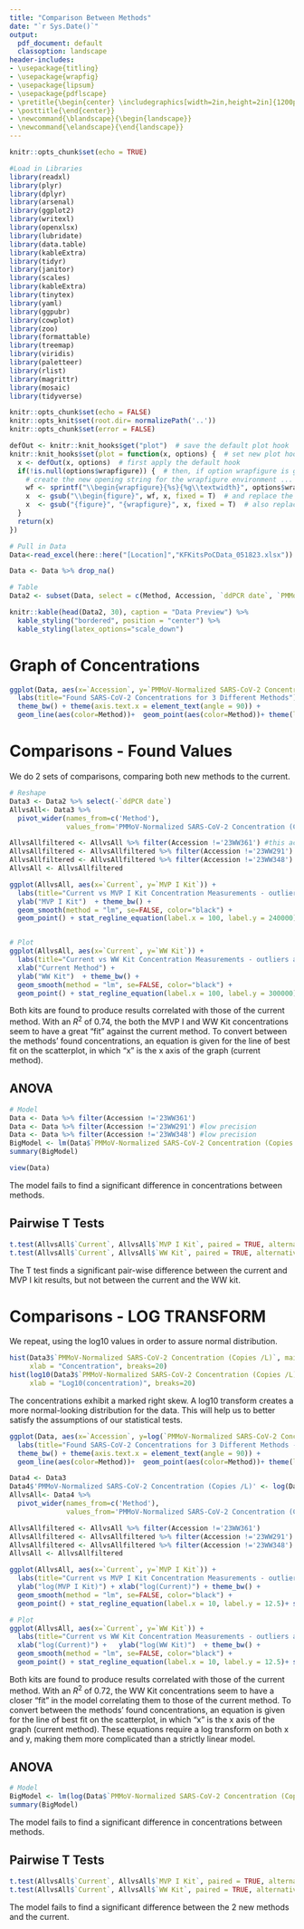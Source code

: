 ---
title: "Comparison Between Methods"
date: "`r Sys.Date()`"
output:
  pdf_document: default
  classoption: landscape
header-includes:
- \usepackage{titling}
- \usepackage{wrapfig}
- \usepackage{lipsum}
- \usepackage{pdflscape}
- \pretitle{\begin{center} \includegraphics[width=2in,height=2in]{1200px-MassDPH_svg.png}\LARGE\\}
- \posttitle{\end{center}}
- \newcommand{\blandscape}{\begin{landscape}}
- \newcommand{\elandscape}{\end{landscape}}
---

```{r setup, include=FALSE}

knitr::opts_chunk$set(echo = TRUE)

#Load in Libraries
library(readxl)
library(plyr)
library(dplyr)
library(arsenal)
library(ggplot2)
library(writexl)
library(openxlsx)
library(lubridate) 
library(data.table)
library(kableExtra)
library(tidyr)
library(janitor)
library(scales)
library(kableExtra)
library(tinytex)
library(yaml)
library(ggpubr)
library(cowplot)
library(zoo)
library(formattable)
library(treemap)
library(viridis)
library(paletteer)
library(rlist)
library(magrittr)
library(mosaic)
library(tidyverse)

```

```{r, include = F}

knitr::opts_chunk$set(echo = FALSE)
knitr::opts_knit$set(root.dir= normalizePath('..'))
knitr::opts_chunk$set(error = FALSE)

defOut <- knitr::knit_hooks$get("plot")  # save the default plot hook 
knitr::knit_hooks$set(plot = function(x, options) {  # set new plot hook ...
  x <- defOut(x, options)  # first apply the default hook
  if(!is.null(options$wrapfigure)) {  # then, if option wrapfigure is given ...
    # create the new opening string for the wrapfigure environment ...
    wf <- sprintf("\\begin{wrapfigure}{%s}{%g\\textwidth}", options$wrapfigure[[1]], options$wrapfigure[[2]])
    x  <- gsub("\\begin{figure}", wf, x, fixed = T)  # and replace the default one with it.
    x  <- gsub("{figure}", "{wrapfigure}", x, fixed = T)  # also replace the environment ending
  }
  return(x)
})
```
\pagebreak


```{r setup and summary, echo=FALSE , warning=FALSE, message=FALSE, results = "asis", type = 'latex'}

# Pull in Data
Data<-read_excel(here::here("[Location]","KFKitsPoCData_051823.xlsx")) 

Data <- Data %>% drop_na()

# Table
Data2 <- subset(Data, select = c(Method, Accession, `ddPCR date`, `PMMoV-Normalized SARS-CoV-2 Concentration (Copies /L)`))

knitr::kable(head(Data2, 30), caption = "Data Preview") %>%
  kable_styling("bordered", position = "center") %>%
  kable_styling(latex_options="scale_down")

```

\pagebreak

# Graph of Concentrations

```{r graphs, echo=FALSE , warning=FALSE, message=FALSE, results = "asis", type = 'latex'}

ggplot(Data, aes(x=`Accession`, y=`PMMoV-Normalized SARS-CoV-2 Concentration (Copies /L)`, group = factor(Method))) + 
  labs(title="Found SARS-CoV-2 Concentrations for 3 Different Methods") +  xlab("Sample") + ylab("SARS-CoV-2 Concentration (copies/L)")  + 
  theme_bw() + theme(axis.text.x = element_text(angle = 90)) +
  geom_line(aes(color=Method))+  geom_point(aes(color=Method))+ theme(legend.position='bottom')


```

\pagebreak

# Comparisons - Found Values

We do 2 sets of comparisons, comparing both new methods to the current.

```{r graphs all vs all, echo=FALSE , warning=FALSE, message=FALSE, results = "asis", type = 'latex'}

# Reshape
Data3 <- Data2 %>% select(-`ddPCR date`)
AllvsAll<- Data3 %>% 
  pivot_wider(names_from=c('Method'), 
              values_from='PMMoV-Normalized SARS-CoV-2 Concentration (Copies /L)') 

AllvsAllfiltered <- AllvsAll %>% filter(Accession !='23WW361') #this accession is an outlier
AllvsAllfiltered <- AllvsAllfiltered %>% filter(Accession !='23WW291') #low precision
AllvsAllfiltered <- AllvsAllfiltered %>% filter(Accession !='23WW348') #low precision
AllvsAll <- AllvsAllfiltered

ggplot(AllvsAll, aes(x=`Current`, y=`MVP I Kit`)) + 
  labs(title="Current vs MVP I Kit Concentration Measurements - outliers and unsats dropped", subtitle = )+
  ylab("MVP I Kit")  + theme_bw() + 
  geom_smooth(method = "lm", se=FALSE, color="black") + 
  geom_point() + stat_regline_equation(label.x = 100, label.y = 240000)+ stat_cor(aes(label = paste(..rr.label.., ..p.label.., sep = "~`,`~")),label.x = 100, label.y = 225000)


# Plot
ggplot(AllvsAll, aes(x=`Current`, y=`WW Kit`)) + 
  labs(title="Current vs WW Kit Concentration Measurements - outliers and unsats dropped") +  
  xlab("Current Method") + 
  ylab("WW Kit")  + theme_bw() + 
  geom_smooth(method = "lm", se=FALSE, color="black") + 
  geom_point() + stat_regline_equation(label.x = 100, label.y = 300000) +  stat_cor(aes(label = paste(..rr.label.., ..p.label.., sep = "~`,`~")), label.x = 100, label.y = 280000)

```

Both kits are found to produce results correlated with those of the current method. With an $R^2$ of 0.74, the both the MVP I and WW Kit concentrations seem to have a great "fit" against the current method. To convert between the methods' found concentrations, an equation is given for the line of best fit on the scatterplot, in which "x" is the x axis of the graph (current method).

\pagebreak

## ANOVA

```{r ANOVA, echo=TRUE, warning=FALSE}

# Model
Data <- Data %>% filter(Accession !='23WW361')
Data <- Data %>% filter(Accession !='23WW291') #low precision
Data <- Data %>% filter(Accession !='23WW348') #low precision
BigModel <- lm(Data$`PMMoV-Normalized SARS-CoV-2 Concentration (Copies /L)` ~ Data$Method)
summary(BigModel)

view(Data)
```

The model fails to find a significant difference in concentrations between methods.

## Pairwise T Tests

```{r t tests, echo=TRUE, warning=FALSE}

t.test(AllvsAll$`Current`, AllvsAll$`MVP I Kit`, paired = TRUE, alternative = "two.sided")
t.test(AllvsAll$`Current`, AllvsAll$`WW Kit`, paired = TRUE, alternative = "two.sided")

```

The T test finds a significant pair-wise difference between the current and MVP I kit results, but not between the current and the WW kit.

\pagebreak

# Comparisons - LOG TRANSFORM

We repeat, using the log10 values in order to assure normal distribution.

```{r graphs log, echo=FALSE , warning=FALSE, message=FALSE, results = "asis", type = 'latex'}
hist(Data3$`PMMoV-Normalized SARS-CoV-2 Concentration (Copies /L)`, main="Found concentrations exhibit a right skew", 
     xlab = "Concentration", breaks=20)
hist(log10(Data3$`PMMoV-Normalized SARS-CoV-2 Concentration (Copies /L)`), main="Log transform on concentrations generates more normal distribution", 
     xlab = "Log10(concentration)", breaks=20)

```
The concentrations exhibit a marked right skew. A log10 transform creates a more normal-looking distribution for the data. This will help us to better satisfy the assumptions of our statistical tests.

```{r log graphs, echo=FALSE , warning=FALSE, message=FALSE, results = "asis", type = 'latex'}

ggplot(Data, aes(x=`Accession`, y=log(`PMMoV-Normalized SARS-CoV-2 Concentration (Copies /L)`), group = factor(Method))) + 
  labs(title="Found SARS-CoV-2 Concentrations for 3 Different Methods - LOG TRANSFORM") +  xlab("Sample") + ylab("log(SARS-CoV-2 Concentration (copies/L))")  + 
  theme_bw() + theme(axis.text.x = element_text(angle = 90)) +
  geom_line(aes(color=Method))+  geom_point(aes(color=Method))+ theme(legend.position='bottom')


```

```{r log all vs all, echo=FALSE , warning=FALSE, message=FALSE, results = "asis", type = 'latex'}

Data4 <- Data3
Data4$'PMMoV-Normalized SARS-CoV-2 Concentration (Copies /L)' <- log(Data4$'PMMoV-Normalized SARS-CoV-2 Concentration (Copies /L)')
AllvsAll<- Data4 %>% 
  pivot_wider(names_from=c('Method'), 
              values_from='PMMoV-Normalized SARS-CoV-2 Concentration (Copies /L)') 

AllvsAllfiltered <- AllvsAll %>% filter(Accession !='23WW361')
AllvsAllfiltered <- AllvsAllfiltered %>% filter(Accession !='23WW291') #low precision
AllvsAllfiltered <- AllvsAllfiltered %>% filter(Accession !='23WW348') #low precision
AllvsAll <- AllvsAllfiltered

ggplot(AllvsAll, aes(x=`Current`, y=`MVP I Kit`)) + 
  labs(title="Current vs MVP I Kit Concentration Measurements - outliers and unsats dropped")+
  ylab("log(MVP I Kit)") + xlab("log(Current)") + theme_bw() + 
  geom_smooth(method = "lm", se=FALSE, color="black") + 
  geom_point() + stat_regline_equation(label.x = 10, label.y = 12.5)+ stat_cor(aes(label = paste(..rr.label.., ..p.label.., sep = "~`,`~")),label.x = 10, label.y = 12.4)

# Plot
ggplot(AllvsAll, aes(x=`Current`, y=`WW Kit`)) + 
  labs(title="Current vs WW Kit Concentration Measurements - outliers and unsats dropped") +  
  xlab("log(Current)") +   ylab("log(WW Kit)")  + theme_bw() + 
  geom_smooth(method = "lm", se=FALSE, color="black") + 
  geom_point() + stat_regline_equation(label.x = 10, label.y = 12.5)+ stat_cor(aes(label = paste(..rr.label.., ..p.label.., sep = "~`,`~")),label.x = 10, label.y = 12.3)

```

Both kits are found to produce results correlated with those of the current method. With an $R^2$ of 0.72, the WW Kit concentrations seem to have a closer "fit" in the model correlating them to those of the current method. To convert between the methods' found concentrations, an equation is given for the line of best fit on the scatterplot, in which "x" is the x axis of the graph (current method). These equations require a log transform on both x and y, making them more complicated than a strictly linear model.

\pagebreak

## ANOVA

```{r log ANOVA, echo=TRUE, warning=FALSE}

# Model
BigModel <- lm(log(Data$`PMMoV-Normalized SARS-CoV-2 Concentration (Copies /L)`) ~ Data$Method)
summary(BigModel)

```

The model fails to find a significant difference in concentrations between methods.

## Pairwise T Tests

```{r log t tests, echo=TRUE, warning=FALSE}

t.test(AllvsAll$`Current`, AllvsAll$`MVP I Kit`, paired = TRUE, alternative = "two.sided")
t.test(AllvsAll$`Current`, AllvsAll$`WW Kit`, paired = TRUE, alternative = "two.sided")

```

The model fails to find a significant difference between the 2 new methods and the current.
